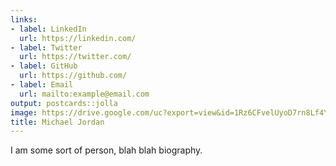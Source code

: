 ```yaml
---
links:
- label: LinkedIn
  url: https://linkedin.com/
- label: Twitter
  url: https://twitter.com/
- label: GitHub
  url: https://github.com/
- label: Email
  url: mailto:example@email.com
output: postcards::jolla
image: https://drive.google.com/uc?export=view&id=1Rz6CFvelUyoD7rn8Lf4Y1yjRk18xit0z
title: Michael Jordan
---
```

 
I am some sort of person, blah blah biography.
